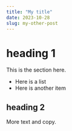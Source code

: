 ```yaml
---
title: "My title"
date: 2023-10-28
slug: my-other-post
---
```


# heading 1

This is the section here.

- Here is a list
- Here is another item

## heading 2

More text and copy.